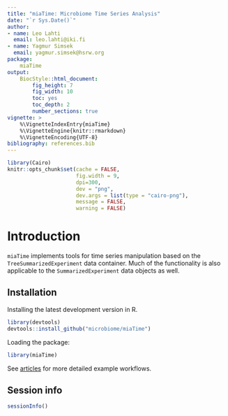```yaml
---
title: "miaTime: Microbiome Time Series Analysis"
date: "`r Sys.Date()`"
author:
- name: Leo Lahti
  email: leo.lahti@iki.fi
- name: Yagmur Simsek
  email: yagmur.simsek@hsrw.org
package: 
    miaTime
output: 
    BiocStyle::html_document:
        fig_height: 7
        fig_width: 10
        toc: yes
        toc_depth: 2
        number_sections: true
vignette: >
    %\VignetteIndexEntry{miaTime}
    %\VignetteEngine{knitr::rmarkdown}
    %\VignetteEncoding{UTF-8}
bibliography: references.bib
---
```


```r
library(Cairo)
knitr::opts_chunk$set(cache = FALSE,
                      fig.width = 9,
                      dpi=300,
                      dev = "png",
                      dev.args = list(type = "cairo-png"),
                      message = FALSE,
                      warning = FALSE)
```




# Introduction

`miaTime` implements tools for time series manipulation based on the `TreeSummarizedExperiment` data container. Much of the functionality is also applicable to the `SummarizedExperiment` data objects as well.


## Installation

Installing the latest development version in R.

```r
library(devtools)
devtools::install_github("microbiome/miaTime")
```

Loading the package:

```r
library(miaTime)
```


See [articles](https://microbiome.github.io/miaTime/articles/) for more detailed example workflows.


## Session info

```r
sessionInfo()
```
